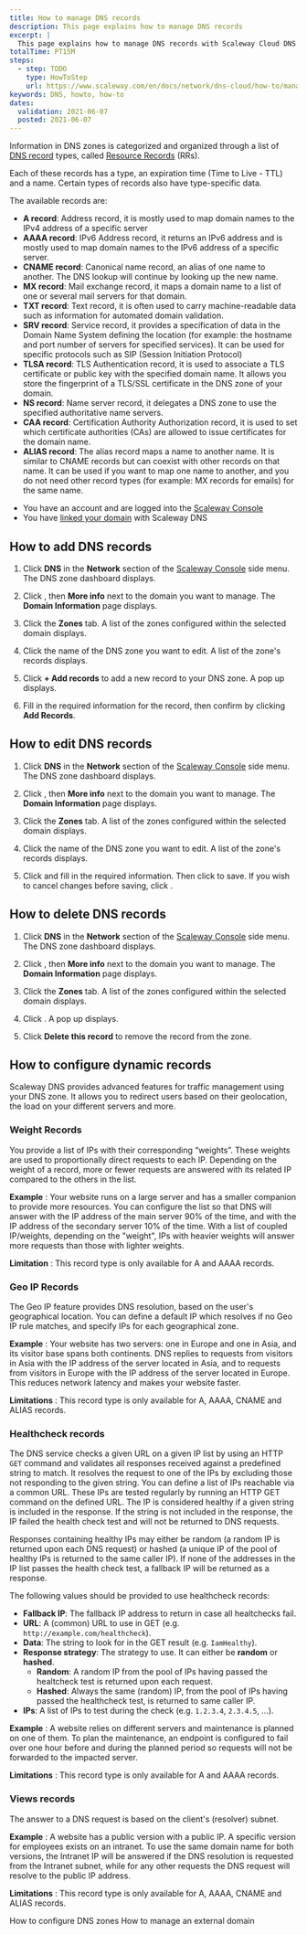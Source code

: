 ```yaml
---
title: How to manage DNS records
description: This page explains how to manage DNS records
excerpt: |
  This page explains how to manage DNS records with Scaleway Cloud DNS.
totalTime: PT15M
steps:
  - step: TODO
    type: HowToStep
    url: https://www.scaleway.com/en/docs/network/dns-cloud/how-to/manage-dns-records/
keywords: DNS, howto, how-to
dates:
  validation: 2021-06-07
  posted: 2021-06-07
---
```


Information in DNS zones is categorized and organized through a list of [DNS record](/network/dns-cloud/concepts/#dns-record) types, called [Resource Records](/network/dns-cloud/concepts/#resource-record) (RRs).

Each of these records has a type, an expiration time (Time to Live - TTL) and a name. Certain types of records also have type-specific data.

The available records are:

* **A record**: Address record, it is mostly used to map domain names to the IPv4 address of a specific server
* **AAAA record**: IPv6 Address record, it returns an IPv6 address and is mostly used to map domain names to the IPv6 address of a specific server. 
* **CNAME record**: Canonical name record, an alias of one name to another. The DNS lookup will continue by looking up the new name. 
* **MX record**: Mail exchange record, it maps a domain name to a list of one or several mail servers for that domain.
* **TXT record**: Text record, it is often used to carry machine-readable data such as information for automated domain validation.
* **SRV record**: Service record, it provides a specification of data in the Domain Name System defining the location (for example: the hostname and port number of servers for specified services). It can be used for specific protocols such as SIP (Session Initiation Protocol)
* **TLSA record**: TLS Authentication record, it is used to associate a TLS certificate or public key with the specified domain name. It allows you store the fingerprint of a TLS/SSL certificate in the DNS zone of your domain.
* **NS record**: Name server record, it delegates a DNS zone to use the specified authoritative name servers.
* **CAA record**: Certification Authority Authorization record, it is used to set which certificate authorities (CAs) are allowed to issue certificates for the domain name.
* **ALIAS record**: The alias record maps a name to another name. It is similar to CNAME records but can coexist with other records on that name. It can be used if you want to map one name to another, and you do not need other record types (for example: MX records for emails) for the same name.

<Message type="requirement">

- You have an account and are logged into the [Scaleway Console](https://console.scaleway.com) 
- You have [linked your domain](/network/dns-cloud/how-to/add-external-domain) with Scaleway DNS

</Message>

## How to add DNS records

1. Click **DNS** in the **Network** section of the [Scaleway Console](https://console.scaleway.com) side menu. The DNS zone dashboard displays.

2. Click <Icon name="more" />, then **More info** next to the domain you want to manage. The **Domain Information** page displays.

3. Click the **Zones** tab. A list of the zones configured within the selected domain displays.

4. Click the name of the DNS zone you want to edit. A list of the zone's records displays.

5. Click **+ Add records** to add a new record to your DNS zone. A pop up displays.

6. Fill in the required information for the record, then confirm by clicking **Add Records**.
  <Lightbox src="assets/scaleway-dns-add-records.png" alt="" />

## How to edit DNS records

1. Click **DNS** in the **Network** section of the [Scaleway Console](https://console.scaleway.com) side menu. The DNS zone dashboard displays.

2. Click <Icon name="more" />, then **More info** next to the domain you want to manage. The **Domain Information** page displays.

3. Click the **Zones** tab. A list of the zones configured within the selected domain displays.

4. Click the name of the DNS zone you want to edit. A list of the zone's records displays.

5. Click <Icon name="edit" /> and fill in the required information. Then click <Icon name="validate" /> to save. If you wish to cancel changes before saving, click <Icon name="cancel" />.
    <Lightbox src="assets/scaleway-dns-edit-records.png" alt="" />


## How to delete DNS records


1. Click **DNS** in the **Network** section of the [Scaleway Console](https://console.scaleway.com) side menu. The DNS zone dashboard displays.

2. Click <Icon name="more" />, then **More info** next to the domain you want to manage. The **Domain Information** page displays.

3. Click the **Zones** tab. A list of the zones configured within the selected domain displays.

4. Click <Icon name="delete" />. A pop up displays. 
    <Lightbox src="assets/scaleway-dns-confirm-delete.png" alt="" />

5. Click **Delete this record** to remove the record from the zone. 

## How to configure dynamic records

Scaleway DNS provides advanced features for traffic management using your DNS zone. It allows you to redirect users based on their geolocation, the load on your different servers and more. 

### Weight Records


You provide a list of IPs with their corresponding “weights”. These weights are used to proportionally direct requests to each IP. Depending on the weight of a record, more or fewer requests are answered with its related IP compared to the others in the list.

**Example**
: Your website runs on a large server and has a smaller companion to provide more resources. You can configure the list so that DNS will answer with the IP address of the main server 90% of the time, and with the IP address of the secondary server 10% of the time.  With a list of coupled IP/weights, depending on the "weight", IPs with heavier weights will answer more requests than those with lighter weights.

**Limitation**
: This record type is only available for A and AAAA records.

<Lightbox src="assets/scaleway-dns-weighted.png" alt="" />



### Geo IP Records

The Geo IP feature provides DNS resolution, based on the user's geographical location. You can define a default IP which resolves if no Geo IP rule matches, and specify IPs for each geographical zone.

**Example**
: Your website has two servers: one in Europe and one in Asia, and its visitor base spans both continents. DNS replies to requests from visitors in Asia with the IP address of the server located in Asia, and to requests from visitors in Europe with the IP address of the server located in Europe. This reduces network latency and makes your website faster.

**Limitations**
: This record type is only available for A, AAAA, CNAME and ALIAS records.

<Lightbox src="assets/scaleway-dns-geo-ip.png" alt="" />


### Healthcheck records

The DNS service checks a given URL on a given IP list by using an HTTP `GET` command and validates all responses received against a predefined string to match. It resolves the request to one of the IPs by excluding those not responding to the given string.
You can define a list of IPs reachable via a common URL. These IPs are tested regularly by running an HTTP GET command on the defined URL. The IP is considered healthy if a given string is included in the response. If the string is not included in the response, the IP failed the health check test and will not be returned to DNS requests. 

Responses containing healthy IPs may either be random (a random IP is returned upon each DNS request) or hashed (a unique IP of the pool of healthy IPs is returned to the same caller IP). If none of the addresses in the IP list passes the health check test, a fallback IP will be returned as a response. 

The following values should be provided to use healthcheck records:

*	**Fallback IP**: The fallback IP address to return in case all healtchecks fail.
* **URL**: A (common) URL to use in GET (e.g. `http://example.com/healthcheck`).
* **Data**: The string to look for in the GET result (e.g. `IamHealthy`).
* **Response strategy**: The strategy to use. It can either be **random** or **hashed**.
    * **Random**: A random IP from the pool of IPs having passed the healtcheck test is returned upon each request.
    * **Hashed**: Always the same (random) IP, from the pool of IPs having passed the healthcheck test, is returned to same caller IP.
* **IPs**: A list of IPs to test during the check (e.g. `1.2.3.4`, `2.3.4.5`, ...).

**Example**
: A website relies on different servers and maintenance is planned on one of them. To plan the maintenance, an endpoint is configured to fail over one hour before and during the planned period so requests will not be forwarded to the impacted server.

**Limitations**
: This record type is only available for A and AAAA records.

<Lightbox src="assets/scaleway-dns-healthcheck.png" alt="" />


### Views records

The answer to a DNS request is based on the client's (resolver) subnet.

**Example**
: A website has a public version with a public IP. A specific version for employees exists on an intranet. To use the same domain name for both versions, the Intranet IP will be answered if the DNS resolution is requested from the Intranet subnet, while for any other requests the DNS request will resolve to the public IP address.

**Limitations**
: This record type is only available for A, AAAA, CNAME and ALIAS records.

<Lightbox src="assets/scaleway-dns-view.png" alt="" />

<Navigation title="See Also">
  <PreviousButton to="/network/dns-cloud/how-to/configure-dns-zones/">How to configure DNS zones</PreviousButton>
  <NextButton to="/network/dns-cloud/how-to/manage-external-domain/">How to manage an external domain</NextButton>
</Navigation>